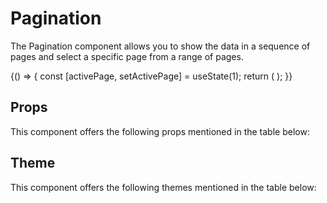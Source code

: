 
<Meta title="Core" component={Pagination} />

# Pagination

The Pagination component allows you to show the data in a sequence of pages and select a specific page from a range of pages.

<Preview withToolbar>
    <Story name="Pagination">
        {() => {
            const [activePage, setActivePage] = useState(1);
            return (
                <DummyWrapper>
                    <Pagination
                        activePage={activePage}
                        totalItems={number('Total Items', 1000)}
                        itemsPerPage={number('Items per page', 20)}
                        hidePrevNextLinks={boolean('Hide Prev Next Links', false)}
                        onPageClick={setActivePage}
                    />
                </DummyWrapper>
            );
        }}
    </Story>
</Preview>

## Props

This component offers the following props mentioned in the table below:

<Props of={Pagination} />

## Theme

This component offers the following themes mentioned in the table below:

<Props of={ThemeInterface} />
